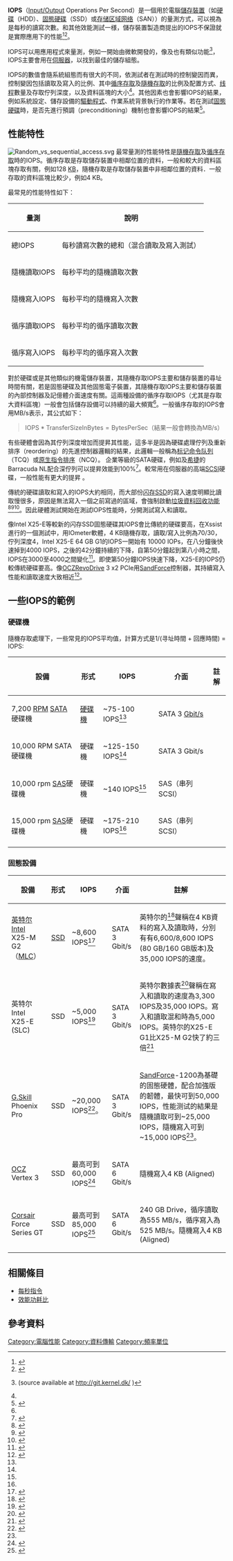 {{noteTA
|G1=IT
}}
'''IOPS'''（[[I/O|Input/Output]] Operations Per Second）是一個用於電腦[[儲存裝置|儲存裝置]]（如[[硬碟|硬碟]]（HDD）、[[固態硬碟|固態硬碟]]（SSD）或[[存储区域网络|存储区域网络]]（SAN））{{link-en|效能測試|Benchmark_(computing)}}的量測方式，可以視為是每秒的讀寫次數。和其他效能測試一様，儲存裝置製造商提出的IOPS不保證就是實際應用下的性能<ref name=Scott_Lowe>{{cite web |url=http://www.techrepublic.com/blog/datacenter/calculate-iops-in-a-storage-array/2182 |title=Calculate IOPS in a storage array |last=Lowe |first=Scott |publisher=techrepublic.com |date=2010-02-12 |accessdate=2011-07-03 |archive-date=2011-06-29 |archive-url=https://web.archive.org/web/20110629042057/http://www.techrepublic.com/blog/datacenter/calculate-iops-in-a-storage-array/2182 |dead-url=no }}</ref><ref name="Symantec">{{cite web |url=http://www.symantec.com/connect/articles/getting-hang-iops-v13 |title=Getting The Hang Of IOPS v1.3 |date=2012-08-03 |accessdate=2013-08-15 |archive-date=2013-08-09 |archive-url=https://web.archive.org/web/20130809105727/http://www.symantec.com/connect/articles/getting-hang-iops-v13 |dead-url=no }}</ref>。

IOPS可以用應用程式來量測，例如一開始由微軟開發的{{link-en|Iometer|Iometer}}，像{{link-en|IOzone|IOzone}}及{{link-en|FIO|FIO (software)}}也有類似功能<ref>{{cite web |url=http://freshmeat.net/projects/fio/ |title=Flexible IO Tester |last=Axboe |first=Jens |accessdate=2010-06-04 |archive-date=2010-05-12 |archive-url=https://web.archive.org/web/20100512010015/http://freshmeat.net/projects/fio/ |dead-url=no }}(source available at http://git.kernel.dk/ {{Wayback|url=http://git.kernel.dk/ |date=20081102100851 }})</ref>，IOPS主要會用在[[伺服器|伺服器]]，以找到最佳的儲存組態。

IOPS的數值會隨系統組態而有很大的不同，依測試者在測試時的控制變因而異，控制變因包括讀取及寫入的比例、其中[[循序存取|循序存取]]及[[隨機存取|隨機存取]]的比例及配置方式、[[线程|线程]]數量及存取佇列深度，以及資料區塊的大小<ref name=Scott_Lowe/>。其他因素也會影響IOPS的結果，例如系統設定、儲存設備的[[驅動程式|驅動程式]]、作業系統背景執行的作業等。若在測試[[固態硬碟|固態硬碟]]時，是否先進行預調（preconditioning）機制也會影響IOPS的結果<ref name=Kent_Smith>{{cite web |url=http://www.flashmemorysummit.com/English/Collaterals/Proceedings/2009/20090811_F2A_Smith.pdf |title=Benchmarking SSDs: The Devil is in the Preconditioning Details |last=Smith |first=Kent |publisher=SandForce.com |date=2009-08-11 |accessdate=2015-05-05 |8= |archive-date=2015-06-29 |archive-url=https://web.archive.org/web/20150629135959/http://www.flashmemorysummit.com/English/Collaterals/Proceedings/2009/20090811_F2A_Smith.pdf |dead-url=no }}</ref>。

==性能特性==
[[Image:Random_vs_sequential_access.svg|thumb]]
最常量測的性能特性是[[隨機存取|隨機存取]]及[[循序存取|循序存取]]時的IOPS。循序存取是存取儲存裝置中相鄰位置的資料，一般和較大的資料區塊存取有關，例如128 [[千字节|KB]]，隨機存取是存取儲存裝置中非相鄰位置的資料．一般存取的資料區塊比較少，例如4 KB。

最常見的性能特性如下：

{| class="wikitable"
|-
! 量測
! 說明
|-
| 總IOPS
| 每秒讀寫次數的總和（混合讀取及寫入測試）
|-
| 隨機讀取IOPS
| 每秒平均的隨機讀取次數
|-
| 隨機寫入IOPS
| 每秒平均的隨機寫入次數
|-
| 循序讀取IOPS
| 每秒平均的循序讀取次數
|-
| 循序寫入IOPS
| 每秒平均的循序寫入次數
|}

對於硬碟或是其他類似的機電儲存裝置，其隨機存取IOPS主要和儲存裝置的尋址時間有關，若是固態硬碟及其他固態電子裝置，其隨機存取IOPS主要和儲存裝置的內部控制器及記億體介面速度有關。這兩種設備的循序存取IOPS（尤其是存取大資料區塊）一般會包括儲存設備可以持續的最大頻寬<ref name=Scott_Lowe/>。一般循序存取的IOPS會用MB/s表示，其公式如下：

<blockquote><math>\text{IOPS} * \text{TransferSizeInBytes} = \text{BytesPerSec}</math>（結果一般會轉換為MB/s）
</blockquote>

有些硬體會因為其佇列深度增加而提昇其性能，這多半是因為硬碟處理佇列及重新排序（reordering）的先進控制器邏輯的結果，此邏輯一般稱為[[标记命令队列|标记命令队列]]（TCQ）或[[原生指令排序|原生指令排序]]（NCQ）。<!--Most commodity [[SATA|SATA]] drives either cannot do this, or their implementation is so poor that no performance benefit can be seen.{{Citation needed|date=August 2008}}-->企業等級的SATA硬碟，例如{{le|Western Digital Raptor|Western Digital Raptor}}及[[希捷|希捷]]的Barracuda NL配合深佇列可以提昇效能到100%<ref>{{cite web |url=http://www.storagereview.com/articles/200607/500_6.html |title=SATA in the Enterprise - A 500 GB Drive Roundup | StorageReview.com - Storage Reviews |publisher=StorageReview.com |date=2006-07-13 |accessdate=2013-05-13 |archive-url=https://web.archive.org/web/20130505050424/http://www.storagereview.com/articles/200607/500_6.html |archive-date=2013-05-05 |dead-url=yes }}</ref>。較常用在伺服器的高端[[SCSI|SCSI]]硬碟，一般性能有更大的提昇<!--，例如[希捷]]的Savvio超過400 IOPS，性能提昇超過二倍{{Citation needed|date=August 2008}}-->。

傳統的硬碟讀取和寫入的IOPS大約相同，而大部份[[闪存|闪存]]SSD的寫入速度明顯比讀取慢很多，原因是無法寫入一個之前寫過的區域，會強制啟動[[写入放大#垃圾回收|垃圾資料回收功能]]<ref name="IBM_WA">{{cite web |title=Write Amplification Analysis in Flash-Based Solid State Drives |author=Hu, X.-Y. and E. Eleftheriou, R. Haas, I. Iliadis, R. Pletka |year=2009 |publisher=[[IBM|IBM]] | id = {{citeseerx|10.1.1.154.8668}} |accessdate=2010-06-02}}</ref><ref name="OCZ_WA">{{cite web |url=http://www.oczenterprise.com/whitepapers/ssds-write-amplification-trim-and-gc.pdf |title=SSDs - Write Amplification, TRIM and GC |author= |date= |work= |publisher=OCZ Technology |accessdate=2010-05-31 |archive-url=https://web.archive.org/web/20120526033947/http://www.oczenterprise.com/whitepapers/ssds-write-amplification-trim-and-gc.pdf |archive-date=2012-05-26 |dead-url=yes }}</ref><ref>{{cite web |url=http://www.intel.com/cd/channel/reseller/asmo-na/eng/products/nand/feature/index.htm |title=Intel Solid State Drives |author= |date= |work= |publisher=Intel |accessdate=2010-05-31 |archive-date=2010-05-26 |archive-url=https://web.archive.org/web/20100526070908/http://www.intel.com/cd/channel/reseller/asmo-na/eng/products/nand/feature/index.htm |dead-url=no }}</ref>。因此硬體測試開始在測試IOPS性能時，分開測試寫入和讀取。

像Intel X25-E等較新的闪存SSD固態硬碟其IOPS會比傳統的硬碟要高，在Xssist進行的一個測試中，用IOmeter軟體，4 KB隨機存取，讀取/寫入比例為70/30，佇列深度4，Intel X25-E 64 GB G1的IOPS一開始有 10000 IOPs，在八分鐘後快速掉到4000 IOPS，之後的42分鐘持續的下降，自第50分鐘起到第八小時之間，IOPS在3000至4000之間變化<ref>{{cite web |url=http://www.xssist.com/blog/Intel%20X25-E%2064GB%20G1,%204KB%2070%2030%20RW%20Random%20IOPS,%20iometer%20benchmark.htm |title=Intel X25-E 64GB G1, 4KB Random IOPS, iometer benchmark |date=2010-03-27 |accessdate=2010-04-01 |archive-date=2010-05-03 |archive-url=https://web.archive.org/web/20100503012918/http://www.xssist.com/blog/Intel%20X25-E%2064GB%20G1,%204KB%2070%2030%20RW%20Random%20IOPS,%20iometer%20benchmark.htm |dead-url=yes }}</ref>。即使第50分鐘IOPS快速下降，X25-E的IOPS仍較傳統硬碟要高。像[[OCZ|OCZ]]RevoDrive 3 x2 PCIe用[[SandForce|SandForce]]控制器，其持續寫入性能和讀取速度大致相近<ref>{{cite web |url=http://thessdreview.com/our-reviews/ocz-revodrive-3-x2-480-gb-pcie-ssd-review-1-5gb-read1-25gb-write200000-iops-for-699/ |title=OCZ RevoDrive 3 x2 PCIe SSD Review – 1.5GB Read/1.25GB Write/200,000 IOPS As Little As $699 |date=2011-06-28 |accessdate=2011-06-30 |archive-date=2011-07-01 |archive-url=https://web.archive.org/web/20110701102658/http://thessdreview.com/our-reviews/ocz-revodrive-3-x2-480-gb-pcie-ssd-review-1-5gb-read1-25gb-write200000-iops-for-699/ |dead-url=no }}</ref>。

==一些IOPS的範例==
=== 硬碟機 ===
隨機存取處理下，一些常見的IOPS平均值，計算方式是1/(寻址時間 + 回應時間) = IOPS:
{| class="wikitable"
|-
!設備
!形式
!IOPS
!介面
!註解
|-
| 7,200 [[每分鐘轉速|RPM]] [[SATA|SATA]]硬碟機
| [[硬碟機|硬碟機]]
| ~75-100 IOPS<ref name="Symantec"/>
| SATA 3 [[資料率單位|Gbit/s]]
|
|-
| 10,000 RPM SATA硬碟機
| 硬碟機
| ~125-150 IOPS<ref name="Symantec"/>
| SATA 3 Gbit/s
|
|-
| 10,000 rpm [[串列SCSI|SAS]]硬碟機
| 硬碟機
| ~140 IOPS<ref name="Symantec"/>
| SAS（串列SCSI）
|
|-
| 15,000 rpm [[串列SCSI|SAS]]硬碟機
| 硬碟機
| ~175-210 IOPS<ref name="Symantec"/>
| SAS（串列SCSI）
|
|-
<!-- | 10,000 rpm [[SATA|SATA]] drives, queue depth 24
| HDD
| ~290 IOPS
| SATA 3 Gb/s
| <code>fio -readonly -name iops -rw=randread -bs=512 -runtime=20 -iodepth 24 -filename /dev/sda -ioengine libaio -direct=1</code>
|-  -->
|}

=== 固態設備 ===
{| class="wikitable"
|-
!設備
!形式
!IOPS
!介面
!註解
|-
| [[英特尔|英特尔]]Intel X25-M G2（[[多階儲存單元|MLC]]）
| [[固態硬碟|SSD]]
| ~8,600 IOPS<ref>{{cite web |url=http://www.tomshardware.com/reviews/Intel-x25-m-SSD,2012.html |title=Intel's X25-M Solid State Drive Reviewed                 |last1=Schmid |first1=Patrick |last2=Roos |first2=Achim |date=2008-09-08 |accessdate=2011-08-02}}</ref>
| SATA 3 Gbit/s
| 英特尔的{{le|資料表 (技術文件)|datasheet|資料表}}<ref>{{cite web |url=http://download.intel.com/design/flash/nand/mainstream/322296.pdf |title=存档副本 |accessdate=2010-07-20 |deadurl=yes |archiveurl=https://web.archive.org/web/20100812001346/http://download.intel.com/design/flash/nand/mainstream/322296.pdf |archivedate=2010-08-12 }}</ref>聲稱在4 KB資料的寫入及讀取時，分別有有6,600/8,600 IOPS (80 GB/160 GB版本)及35,000 IOPS的速度。
|-
| 英特尔 Intel X25-E (SLC)
| SSD
| ~5,000 IOPS<ref>{{cite web|author=1. |url=http://www.tomshardware.com/reviews/intel-x25-e-ssd,2158.html |title=Intel’s X25-E SSD Walks All Over The Competition : They Did It Again: X25-E For Servers Takes Off |publisher=Tomshardware.com |date= |accessdate=2013-05-13}}</ref>
| SATA 3 Gbit/s
| 英特尔數據表<ref>{{cite web |url=http://download.intel.com/design/flash/nand/extreme/extreme-sata-ssd-datasheet.pdf |title=存档副本 |accessdate=2009-03-18 |deadurl=yes |archiveurl=https://web.archive.org/web/20090206005330/http://download.intel.com/design/flash/nand/extreme/extreme-sata-ssd-datasheet.pdf |archivedate=2009-02-06 }}</ref>聲稱在寫入和讀取的速度為3,300 IOPS及35,000 IOPS。寫入和讀取混和時為5,000 IOPS。英特尔的X25-E G1比X25-M G2快了約三倍<ref>{{cite web |url=http://www.xssist.com/blog/%5BSSD%5D_Comparison_of_Intel_X25-E_G1_vs_Intel_X25-M_G2.htm |title=Intel X25-E G1 vs Intel X25-M G2 Random 4 KB IOPS, iometer |date=May 2010 |accessdate=2010-05-19 |archive-date=2010-05-16 |archive-url=https://web.archive.org/web/20100516231324/http://www.xssist.com/blog/%5BSSD%5D_Comparison_of_Intel_X25-E_G1_vs_Intel_X25-M_G2.htm |dead-url=no }}</ref>
|-
| [[G.Skill|G.Skill]] Phoenix Pro
| SSD
| ~20,000 IOPS<ref name="tweakpc">{{cite web |url=http://www.tweakpc.de/hardware/tests/ssd/gskill_phoenix_pro/s05.php |title=G.Skill Phoenix Pro 120 GB Test - SandForce SF-1200 SSD mit 50K IOPS - HD Tune Access Time IOPS (Diagramme) (5/12) |publisher=Tweakpc.de |date= |accessdate=2013-05-13 |archive-date=2013-02-12 |archive-url=https://archive.is/20130212120700/http://www.tweakpc.de/hardware/tests/ssd/gskill_phoenix_pro/s05.php |dead-url=yes }}</ref>。
| SATA 3 Gbit/s
| [[SandForce|SandForce]]-1200為基礎的固態硬體，配合加強版的韌體，最快可到50,000 IOPS，性能测试的結果是隨機讀取可到~25,000 IOPS，隨機寫入可到~15,000 IOPS<ref name="tweakpc" />。
|-
| [[OCZ_Storage_Solutions|OCZ]] Vertex 3
| SSD
| 最高可到60,000 IOPS<ref>{{Cite web |url=http://www.ocztechnology.com/res/manuals/OCZ_Vertex3_Product_Sheet.pdf |title=存档副本 |accessdate=2015-06-30 |archive-date=2011-06-26 |archive-url=https://web.archive.org/web/20110626013741/http://www.ocztechnology.com/res/manuals/OCZ_Vertex3_Product_sheet.pdf |dead-url=yes }}</ref>
| SATA 6 Gbit/s
| 隨機寫入4 KB (Aligned)
|-
| [[Corsair|Corsair]] Force Series GT
| SSD
| 最高可到85,000 IOPS<ref>{{cite web |author=Force Series™ GT 240GB SATA 3 6Gb/s Solid-State Hard Drive |url=http://www.corsair.com/us/ssd/force-series-gt-ssd/force-series-gt-240gb-sata-3-6gbps-solid-state-hard-drive.html |title=Force Series™ GT 240GB SATA 3 6Gb/s Solid-State Hard Drive - Force Series GT - SSD |publisher=Corsair.com |date= |accessdate=2013-05-13 |archive-date=2013-01-19 |archive-url=https://archive.is/20130119162651/http://www.corsair.com/us/ssd/force-series-gt-ssd/force-series-gt-240gb-sata-3-6gbps-solid-state-hard-drive.html |dead-url=no }}</ref>
| SATA 6 Gbit/s
| 240 GB Drive，循序讀取為555 MB/s，循序寫入為525 MB/s。隨機寫入4 KB (Aligned)
|}

==相關條目==
*[[每秒指令|每秒指令]]
*[[效能功耗比|效能功耗比]]

==參考資料==
{{reflist}}


{{固态硬盘}}
[[Category:電腦性能|Category:電腦性能]]
[[Category:資料傳輸|Category:資料傳輸]]
[[Category:頻率單位|Category:頻率單位]]